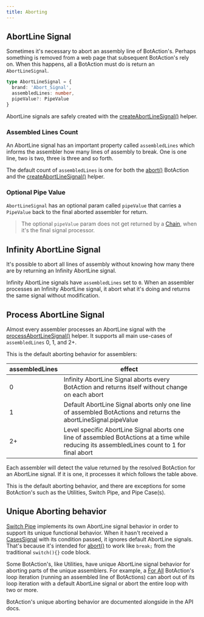 ---
title: Aborting
---

## AbortLine Signal

Sometimes it's necessary to abort an assembly line of BotAction's. Perhaps something is removed from a web page that subsequent BotAction's rely on. When this happens, all a BotAction must do is return an `AbortLineSignal`.

```typescript
type AbortLineSignal = {
  brand: 'Abort_Signal',
  assembledLines: number,
  pipeValue?: PipeValue
}
```

AbortLine signals are safely created with the [createAbortLineSignal()](/api/abort#createabortlinesignal) helper.

### Assembled Lines Count

An AbortLine signal has an important property called `assembledLines` which informs the assembler how many lines of assembly to break. One is one line, two is two, three is three and so forth.

The default count of `assembledLines` is one for both the [abort()](/api/abort#abort) BotAction and the [createAbortLineSignal()](/api/abort#createabortlinesignal) helper.

### Optional Pipe Value
`AbortLineSignal` has an optional param called `pipeValue` that carries a `PipeValue` back to the final aborted assembler for return. 

> The optional `pipeValue` param does not get returned by a [Chain](/api/assembly-lines#chain), when it's the final signal processor.

## Infinity AbortLine Signal
It's possible to abort all lines of assembly without knowing how many there are by returning an Infinity AbortLine signal.

Infinity AbortLine signals have `assembledLines` set to `0`. When an assembler processes an Infinity AbortLine signal, it abort what it's doing and returns the same signal without modification.

## Process AbortLine Signal
 
Almost every assembler processes an AbortLine signal with the [processAbortLineSignal()](/api/abort#processabortlinesignal) helper. It supports all main use-cases of `assembledLines` 0, 1, and 2+.

This is the default aborting behavior for assemblers:

| assembledLines | effect   |
|    -   |         -       |
| 0 | Infinity AbortLine Signal aborts every BotAction and returns itself without change on each abort |
| 1 | Default AbortLine Signal aborts only one line of assembled BotActions and returns the abortLineSignal.pipeValue |
| 2+ | Level specific AbortLine Signal aborts one line of assembled BotActions at a time while reducing its assembledLines count to 1 for final abort  |

Each assembler will detect the value returned by the resolved BotAction for an AbortLine signal. If it is one, it processes it which follows the table above.

This is the default aborting behavior, and there are exceptions for some BotAction's such as the Utilities, Switch Pipe, and Pipe Case(s).

## Unique Aborting behavior
[Switch Pipe](/api/assembly-lines#switch-pipe) implements its own AbortLine signal behavior in order to support its unique functional behavior. When it hasn't received a [CasesSignal](/advanced/conditionals/#cases-signal) with its condition passed, it ignores default AbortLine signals. That's because it's intended for [abort()](/api/abort#abort) to work like `break;` from the traditional `switch(){}` code block.

Some BotAction's, like Utilities, have unique AbortLine signal behavior for aborting parts of the unique assemblers. For example, a [For All](/api/utilities#for-all) BotAction's loop iteration (running an assembled line of BotActions) can abort out of its loop iteration with a default AbortLine signal or abort the entire loop with two or more.

BotAction's unique aborting behavior are documented alongside in the API docs.